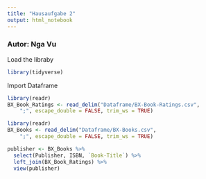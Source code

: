 ```yaml
---
title: "Hausaufgabe 2"
output: html_notebook
---
```

### Autor: Nga Vu

Load the libraby
```r
library(tidyverse)
```

Import Dataframe
```r
library(readr)
BX_Book_Ratings <- read_delim("Dataframe/BX-Book-Ratings.csv", 
    ";", escape_double = FALSE, trim_ws = TRUE)
```
```r
library(readr)
BX_Books <- read_delim("Dataframe/BX-Books.csv", 
    ";", escape_double = FALSE, trim_ws = TRUE)
```

```r
publisher <- BX_Books %>% 
  select(Publisher, ISBN, `Book-Title`) %>% 
  left_join(BX_Book_Ratings) %>% 
  view(publisher)
```

